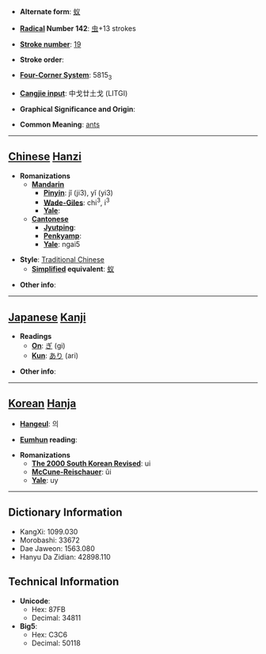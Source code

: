 * '''Alternate form''': [[蚁]]

* '''[[Wiktionary:Chinese radical index| Radical]] Number 142''': [[Wiktionary:Chinese radical index 虫|虫]]+13 strokes

* '''[[Wiktionary:Chinese total strokes index|Stroke number]]''': [[Wiktionary:Chinese total strokes index 19|19]]

* '''Stroke order''': 

* '''[[Wiktionary:Chinese four corner index|Four-Corner System]]''': 5815<sub>3</sub>

* '''[[Wiktionary:Chinese Cangjie index|Cangjie input]]''': 中戈廿土戈 (LITGI)

* '''Graphical Significance and Origin''': 

* '''Common Meaning''': [[ant]]s

----

== [[Chinese]] [[Hanzi]] ==

* '''Romanizations'''
** '''[[Mandarin]]'''
*** '''[[Pinyin]]''': jǐ (ji3), yǐ (yi3)
*** '''[[Wade-Giles]]''': chi<sup>3</sup>, i<sup>3</sup>
*** '''[[Yale]]''': 
** '''[[Cantonese]]'''
*** '''[[Jyutping]]''':
*** '''[[Penkyamp]]''': 
*** '''[[Yale]]''': ngai5

* '''Style''': [[Traditional Chinese]] 
** '''[[Simplified Chinese|Simplified]] equivalent''': [[蚁]]

* '''Other info''': 

----

== [[Japanese]] [[Kanji]] ==

* '''Readings'''
** '''[[On]]''': [[ぎ]] (gi)
** '''[[Kun]]''': [[あり]] (ari)

* '''Other info''':  

----

== [[Korean]] [[Hanja]] ==

* '''[[Hangeul]]''': 의

* '''[[Eumhun]] reading''': 

* '''Romanizations'''
** '''[[The 2000 South Korean Revised Romanization|The 2000 South Korean Revised]]''': ui
** '''[[McCune-Reischauer]]''': ŭi
** '''[[Yale]]''': uy

----

== Dictionary Information ==

* KangXi: 1099.030
* Morobashi: 33672
* Dae Jaweon: 1563.080
* Hanyu Da Zidian: 42898.110

== Technical Information ==

* '''Unicode''':
** Hex: 87FB
** Decimal: 34811
* '''Big5''':
** Hex: C3C6
** Decimal: 50118